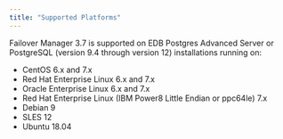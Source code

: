 ```yaml
---
title: "Supported Platforms"
---
```


<div id="supported_platforms" class="registered_link"></div>


Failover Manager 3.7 is supported on EDB Postgres Advanced Server or PostgreSQL (version 9.4 through version 12) installations running on:

-   CentOS 6.x and 7.x
-   Red Hat Enterprise Linux 6.x and 7.x
-   Oracle Enterprise Linux 6.x and 7.x
-   Red Hat Enterprise Linux (IBM Power8 Little Endian or ppc64le) 7.x
-   Debian 9
-   SLES 12
-   Ubuntu 18.04
